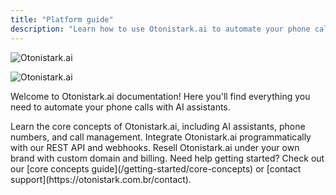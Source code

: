 ```yaml
---
title: "Platform guide"
description: "Learn how to use Otonistark.ai to automate your phone calls with AI"
---
```


<img
  className="block dark:hidden"
  src="https://otonistark.com.br/ogimage-en.jpg"
  alt="Otonistark.ai"
/>

<img
  className="hidden dark:block"
  src="https://otonistark.com.br/ogimage-en.jpg"
  alt="Otonistark.ai"
/>

Welcome to Otonistark.ai documentation\! Here you'll find everything you need to
automate your phone calls with AI assistants.

<CardGroup cols={2}>
  <Card title="Platform Guide" icon="book" color="#06df4b" href="/platform-guide/overview">
    Learn the core concepts of Otonistark.ai, including AI assistants, phone
    numbers, and call management.
  </Card>
  <Card title="API Reference" icon="code" color="blue" href="/api-reference/introduction">
    Integrate Otonistark.ai programmatically with our REST API and webhooks.
  </Card>
  <Card title="White Label Program" icon="tag" color="red" href="/white-label/overview">
    Resell Otonistark.ai under your own brand with custom domain and billing.
  </Card>
</CardGroup>

<Note>
  Need help getting started? Check out our [core concepts
  guide](/getting-started/core-concepts) or [contact
  support](https://otonistark.com.br/contact).
</Note>